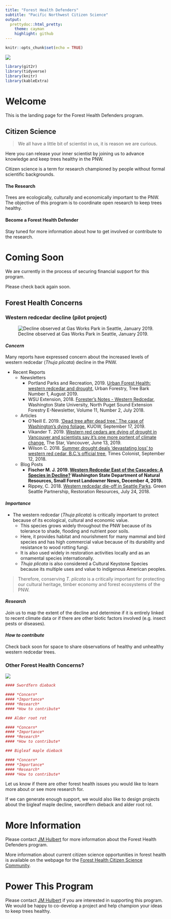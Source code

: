 ```yaml
---
title: "Forest Health Defenders"
subtitle: "Pacific Northwest Citizen Science"
output: 
  prettydoc::html_pretty:
    theme: cayman
    highlight: github
---
```


<!-- Global site tag (gtag.js) - Google Analytics -->
<script async src="https://www.googletagmanager.com/gtag/js?id=UA-44627976-9"></script>
<script>
  window.dataLayer = window.dataLayer || [];
  function gtag(){dataLayer.push(arguments);}
  gtag('js', new Date());

  gtag('config', 'UA-44627976-9');
</script>


```r
knitr::opts_chunk$set(echo = TRUE)
```

![](files/images/PugetSoundCropped.jpg)

```r
library(git2r)
library(tidyverse)
library(knitr)
library(kableExtra)
```

# Welcome
This is the landing page for the Forest Health Defenders program. 

## Citizen Science

>We all have a little bit of scientist in us, it is reason we are curious. 

Here you can release your inner scientist by joining us to advance knowledge and keep trees healthy in the PNW.

Citizen science is a term for research championed by people without formal scientific backgrounds. 

#### The Research

Trees are ecologically, culturally and economically important to the PNW. The objective of this program is to coordinate open research to keep trees healthy. 

#### Become a Forest Health Defender

Stay tuned for more information about how to get involved or contribute to the research. 

# Coming Soon
We are currently in the process of securing financial support for this program. 

Please check back again soon. 

## Forest Health Concerns {.tabset .tabset-fade}

### Western redcedar decline (pilot project)

![Decline observed at Gas Works Park in Seattle, January 2019.](files/images/WesternRedcedarDeclineCropped.jpg)

#### *Concern*

Many reports have expressed concern about the increased levels of western redcedar (*Thuja plicata*) decline in the PNW. 

* Recent Reports
    + Newsletters
        + Portland Parks and Recreation, 2019. [Urban Forest Health: western redcedar and drought](https://t.e2ma.net/webview/8zhozb/bac0681ea11fe0ffea11d10bc67012bd), Urban Forestry, Tree Bark Number 1, August 2019.
        + WSU Extension, 2018. [Forester's Notes - Western Redcedar](http://forestry.wsu.edu/nps/newsletter/2018july/#focus), Washington State University, North Puget Sound Extension Forestry E-Newsletter, Volume 11, Number 2, July 2018.
    + Articles
        + O'Neill E. 2019. ['Dead tree after dead tree.' The case of Washington's dying foliage](https://kuow.org/stories/dead-tree-after-dead-tree-the-case-of-the-dying-hemlocks-and-cedars-and-maples), KUOW, September 17, 2019.
        + Vikander T. 2019. [Western red cedars are dying of drought in Vancouver and scientists say it’s one more portent of climate change](https://www.thestar.com/vancouver/2019/06/13/western-red-cedars-are-dying-of-drought-in-vancouver-and-scientists-say-its-one-more-portent-of-climate-change.html), The Star, Vancouver, June 13, 2019.
        + Wilson C. 2018. [Summer drought deals ‘devastating loss’ to western red cedar, B.C.’s official tree](https://www.timescolonist.com/news/local/summer-drought-deals-devastating-loss-to-western-red-cedar-b-c-s-official-tree-1.23428047), Times Colonist, September 12, 2018.
    + Blog Posts
        + **Fischer M. J. 2019.  [Western Redcedar East of the Cascades: A Species in Decline?](https://sflonews.wordpress.com/2019/12/04/western-redcedar-east-of-the-cascades-a-species-in-decline/) Washington State Department of Natural Resources, Small Forest Landowner News, December 4, 2019.**
        + Rippey, C. 2018.  [Western redcedar die-off in Seattle Parks](https://www.greenseattle.org/western-redcedar-die-off-in-seattle-parks/). Green Seattle Partnership, Restoration Resources, July 24, 2018.
        
#### *Importance*

* The western redcedar (*Thuja plicata*) is critically important to protect because of its ecological, cultural and economic value.
    + This species grows widely throughout the PNW because of its tolerance to shade, flooding and nutrient poor soils. 
    + Here, it provides habitat and nourishment for many mammal and bird species and has high commercial value because of its durability and resistance to wood rotting fungi. 
    + It is also used widely in restoration activities locally and as an ornamental species internationally. 
    + *Thuja plicata* is also considered a Cultural Keystone Species because its multiple uses and value to indigenous American peoples. 

> Therefore, conserving *T. plicata* is a critically important for protecting our cultural heritage, timber economy and forest ecosystems of the PNW.

#### *Research*

Join us to map the extent of the decline and determine if it is entirely linked to recent climate data or if there are other biotic factors involved (e.g. insect pests or diseases).


#### *How to contribute*

Check back soon for space to share observations of healthy and unhealthy western redcedar trees. 

### Other Forest Health Concerns?

![](files/images/RootRotPocketCropped.jpg)
```r
#### Swordfern dieback

#### *Concern*
#### *Importance*
#### *Research*
#### *How to contribute*

### Alder root rot

#### *Concern*
#### *Importance*
#### *Research*
#### *How to contribute*

### Bigleaf maple dieback

#### *Concern*
#### *Importance*
#### *Research*
#### *How to contribute*

```

Let us know if there are other forest health issues you would like to learn more about or see more research for. 

If we can generate enough support, we would also like to design projects about the bigleaf maple decline, swordfern dieback and alder root rot. 

##

# More Information
Please contact [JM Hulbert](josephmichaelhulbert@gmail.com) for more information about the Forest Health Defenders program. 

More information about current citizen science opportunities in forest health is available on the webpage for the [Forest Health Citizen Science Community](https://fhcs.page).

# Power This Program
Please contact [JM Hulbert](josephmichaelhulbert@gmail.com) if you are interested in supporting this program. We would be happy to co-develop a project and help champion your ideas to keep trees healthy. 
